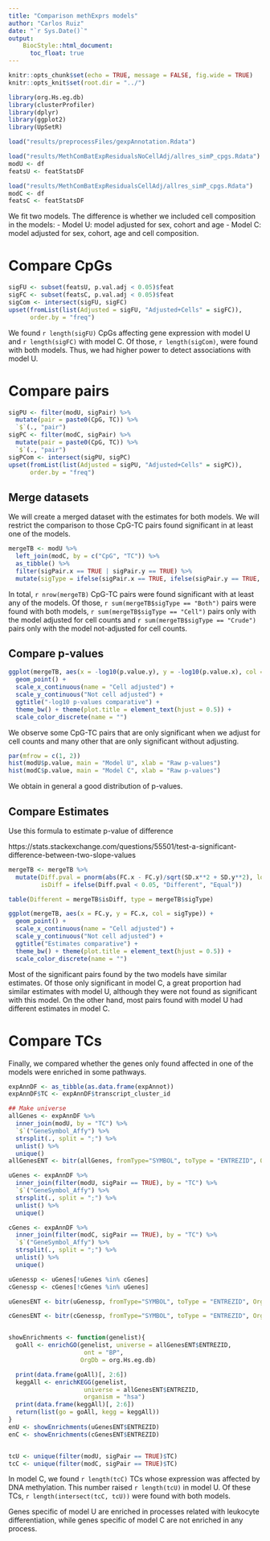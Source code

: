 ```yaml
---
title: "Comparison methExprs models"
author: "Carlos Ruiz"
date: "`r Sys.Date()`"
output:
    BiocStyle::html_document:
      toc_float: true
---
```


```r
knitr::opts_chunk$set(echo = TRUE, message = FALSE, fig.wide = TRUE)
knitr::opts_knit$set(root.dir = "../")
```


```r
library(org.Hs.eg.db)
library(clusterProfiler)
library(dplyr)
library(ggplot2)
library(UpSetR)

load("results/preprocessFiles/gexpAnnotation.Rdata")

load("results/MethComBatExpResidualsNoCellAdj/allres_simP_cpgs.Rdata")
modU <- df
featsU <- featStatsDF

load("results/MethComBatExpResidualsCellAdj/allres_simP_cpgs.Rdata")
modC <- df
featsC <- featStatsDF

```

We fit two models. The difference is whether we included cell composition in the models:
- Model U: model adjusted for sex, cohort and age
- Model C: model adjusted for sex, cohort, age and cell composition.

# Compare CpGs

```r
sigFU <- subset(featsU, p.val.adj < 0.05)$feat
sigFC <- subset(featsC, p.val.adj < 0.05)$feat
sigCom <- intersect(sigFU, sigFC)
upset(fromList(list(Adjusted = sigFU, "Adjusted+Cells" = sigFC)), 
      order.by = "freq")
```

We found `r length(sigFU)` CpGs affecting gene expression with model U and `r length(sigFC)` with model C. Of those, `r length(sigCom)`, were found with both models. Thus, we had higher power to detect associations with model U. 

# Compare pairs


```r
sigPU <- filter(modU, sigPair) %>%
  mutate(pair = paste0(CpG, TC)) %>%
  `$`(., "pair")
sigPC <- filter(modC, sigPair) %>%
  mutate(pair = paste0(CpG, TC)) %>%
  `$`(., "pair")
sigPCom <- intersect(sigPU, sigPC)
upset(fromList(list(Adjusted = sigPU, "Adjusted+Cells" = sigPC)), 
      order.by = "freq")
```


## Merge datasets

We will create a merged dataset with the estimates for both models. We will restrict the comparison to those CpG-TC pairs found significant in at least one of the models. 

```r
mergeTB <- modU %>%
  left_join(modC, by = c("CpG", "TC")) %>%
  as_tibble() %>%
  filter(sigPair.x == TRUE | sigPair.y == TRUE) %>%
  mutate(sigType = ifelse(sigPair.x == TRUE, ifelse(sigPair.y == TRUE, "Both", "Crude"), "Cell"))
```

In total, `r nrow(mergeTB)` CpG-TC pairs were found significant with at least any of the models. Of those, `r sum(mergeTB$sigType == "Both")` pairs were found with both models, `r sum(mergeTB$sigType == "Cell")` pairs only with the model adjusted for cell counts and `r sum(mergeTB$sigType == "Crude")` pairs only with the model not-adjusted for cell counts. 


## Compare p-values
```r
ggplot(mergeTB, aes(x = -log10(p.value.y), y = -log10(p.value.x), col = sigType)) +
  geom_point() +
  scale_x_continuous(name = "Cell adjusted") + 
  scale_y_continuous("Not cell adjusted") + 
  ggtitle("-log10 p-values comparative") +
  theme_bw() + theme(plot.title = element_text(hjust = 0.5)) +
  scale_color_discrete(name = "")
```

We observe some CpG-TC pairs that are only significant when we adjust for cell counts and many other that are only significant without adjusting. 

```r
par(mfrow = c(1, 2))
hist(modU$p.value, main = "Model U", xlab = "Raw p-values")
hist(modC$p.value, main = "Model C", xlab = "Raw p-values")
```

We obtain in general a good distribution of p-values. 


## Compare Estimates

Use this formula to estimate p-value of difference

https://stats.stackexchange.com/questions/55501/test-a-significant-difference-between-two-slope-values


```r
mergeTB <- mergeTB %>%
  mutate(Diff.pval = pnorm(abs(FC.x - FC.y)/sqrt(SD.x**2 + SD.y**2), lower.tail = FALSE), 
         isDiff = ifelse(Diff.pval < 0.05, "Different", "Equal"))

table(Different = mergeTB$isDiff, type = mergeTB$sigType)

ggplot(mergeTB, aes(x = FC.y, y = FC.x, col = sigType)) +
  geom_point() +
  scale_x_continuous(name = "Cell adjusted") + 
  scale_y_continuous("Not cell adjusted") + 
  ggtitle("Estimates comparative") +
  theme_bw() + theme(plot.title = element_text(hjust = 0.5)) +
  scale_color_discrete(name = "")
```

Most of the significant pairs found by the two models have similar estimates. Of those only significant in model C, a great proportion had similar estimates with model U, although they were not found as significant with this model. On the other hand, most pairs found with model U had different estimates in model C.

# Compare TCs

Finally, we compared whether the genes only found affected in one of the models were enriched in some pathways.

```r
expAnnDF <- as_tibble(as.data.frame(expAnnot))
expAnnDF$TC <- expAnnDF$transcript_cluster_id

## Make universe
allGenes <- expAnnDF %>%
  inner_join(modU, by = "TC") %>%
  `$`("GeneSymbol_Affy") %>%
  strsplit(., split = ";") %>%
  unlist() %>%
  unique()
allGenesENT <- bitr(allGenes, fromType="SYMBOL", toType = "ENTREZID", OrgDb="org.Hs.eg.db")

uGenes <- expAnnDF %>%
  inner_join(filter(modU, sigPair == TRUE), by = "TC") %>%
  `$`("GeneSymbol_Affy") %>%
  strsplit(., split = ";") %>%
  unlist() %>%
  unique()

cGenes <- expAnnDF %>%
  inner_join(filter(modC, sigPair == TRUE), by = "TC") %>%
  `$`("GeneSymbol_Affy") %>%
  strsplit(., split = ";") %>%
  unlist() %>%
  unique()

uGenessp <- uGenes[!uGenes %in% cGenes]
cGenessp <- cGenes[!cGenes %in% uGenes]

uGenesENT <- bitr(uGenessp, fromType="SYMBOL", toType = "ENTREZID", OrgDb="org.Hs.eg.db")

cGenesENT <- bitr(cGenessp, fromType="SYMBOL", toType = "ENTREZID", OrgDb="org.Hs.eg.db")


showEnrichments <- function(genelist){
  goAll <- enrichGO(genelist, universe = allGenesENT$ENTREZID, 
                     ont = "BP",
                    OrgDb = org.Hs.eg.db)

  print(data.frame(goAll)[, 2:6])
  keggAll <- enrichKEGG(genelist,
                     universe = allGenesENT$ENTREZID, 
                     organism = "hsa")
  print(data.frame(keggAll)[, 2:6])
  return(list(go = goAll, kegg = keggAll))
}
enU <- showEnrichments(uGenesENT$ENTREZID)
enC <- showEnrichments(cGenesENT$ENTREZID)


tcU <- unique(filter(modU, sigPair == TRUE)$TC)
tcC <- unique(filter(modC, sigPair == TRUE)$TC)
```

In model C, we found `r length(tcC)` TCs whose expression was affected by DNA methylation. This number raised `r length(tcU)` in model U. Of these TCs, `r length(intersect(tcC, tcU))` were found with both models. 

Genes specific of model U are enriched in processes related with leukocyte differentiation, while genes specific of model C are not enriched in any process.
